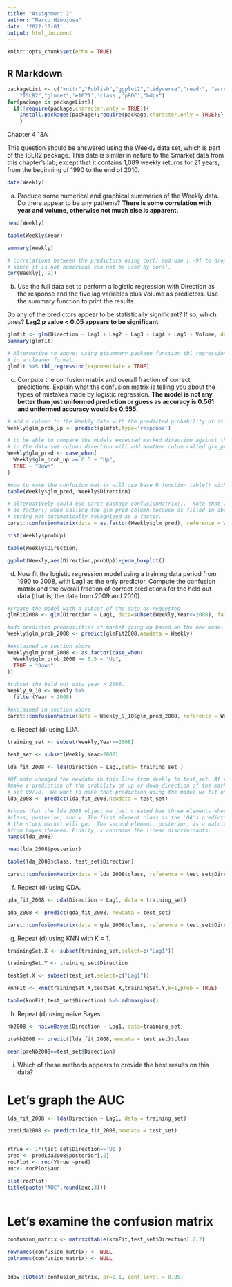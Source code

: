 ```yaml
---
title: "Assignment 2"
author: "Marco Hinojosa"
date: '2022-10-01'
output: html_document
---
```


```r
knitr::opts_chunk$set(echo = TRUE)
```

## R Markdown

```r

packageList <- c("knitr","Publish","ggplot2","tidyverse","readr", "survival","gtsummary","faraway","MASS","leaps","heatmap3",
    "ISLR2","glmnet",'e1071','class','pROC',"bdpv")
for(package in packageList){
  if(!require(package,character.only = TRUE)){
    install.packages(package);require(package,character.only = TRUE);}
    }

```
Chapter 4 
13A 

This question should be answered using the Weekly data set, which is part of the ISLR2 
package. This data is similar in nature to the Smarket data from this chapter’s lab, 
except that it contains 1,089 weekly returns for 21 years, from the beginning of 1990 to 
the end of 2010. 

```r
data(Weekly)
```


(a) Produce some numerical and graphical summaries of the Weekly data. Do there 
appear to be any patterns? 
**There is some correlation with year and volume, otherwise not much else is apparent.** 

```r
head(Weekly)

table(Weekly$Year)

summary(Weekly)

# correlations between the predictors using cor() and use [,-9] to drop the 9th column (direction) 
# since it is not numerical can not be used by cor(). 
cor(Weekly[,-9])


```


(b) Use the full data set to perform a logistic regression with Direction as the response and the five lag variables plus Volume as predictors. Use the summary function to print 
the results. 

Do any of the predictors appear to be statistically significant? If so, which 
ones? 
**Lag2 p value < 0.05 appears to be significant**

```r

glmfit <- glm(Direction ~ Lag1 + Lag2 + Lag3 + Lag4 + Lag5 + Volume, data=Weekly, family = 'binomial')
summary(glmfit) 

# Alternative to above: using gtsummary package function tbl_regression can display some of the summary() results
# in a cleaner format.
glmfit %>% tbl_regression(exponentiate = TRUE)

```


(c) Compute the confusion matrix and overall fraction of correct predictions. Explain what the confusion matrix is telling you about the types of mistakes made by logistic regression. 
**The model is not any better than just uniformed prediction or guess as accuracy is 0.561 and uniformed accuracy would be 0.555.** 

```r
# add a column to the Weekly data with the predicted probability of it stock market going up using the above made model "glmfit". Will call this colum glm_prob_up. The type="response" option tells R to output probabilities of the form P(Y = 1|X), as opposed to other information such as the logit.
Weekly$glm_prob_up <- predict(glmfit,type='response')

# to be able to compare the models expected marked direction against the observed marked direction
# in the data set column direction will add another colum called glm_pred and populate it with either up/down string based upon the probabilities just added above. Will use the case_when() to fill this in with "Up" when the probability is greater thanor equal to 0.5 and otherwise just fill in "Down"
Weekly$glm_pred <- case_when(
  Weekly$glm_prob_up >= 0.5 ~ "Up",
  TRUE ~ "Down"
)

#now to make the confusion matrix will use base R function table() with the two columns of interest our predicted direction in glm_pred and the observed or true direction in Direction. 
table(Weekly$glm_pred, Weekly$Direction)

# alternatively could use caret package confusionMatrix().  Note that I had to add in the
# as.factor() when calling the glm_pred column because as filled in above it was designated a 
# string not automatically recognized as a factor.  
caret::confusionMatrix(data = as.factor(Weekly$glm_pred), reference = Weekly$Direction)

hist(Weekly$probUp)

table(Weekly$Direction)

ggplot(Weekly,aes(Direction,probUp))+geom_boxplot()

```


 
(d) Now fit the logistic regression model using a training data period from 1990 to 2008, with Lag1 as the only predictor. Compute the confusion matrix and the overall fraction of  correct predictions for the held out data (that is, the data from 2009 and 2010). 

```r
#create the model with a subset of the data as requested
glmFit2008 <- glm(Direction ~ Lag1, data=subset(Weekly,Year<=2008), family = 'binomial')

#add predicted probabilities of market going up based on the new model above
Weekly$glm_prob_2008 <- predict(glmFit2008,newdata = Weekly)

#explained in section above
Weekly$glm_pred_2008 <- as.factor(case_when(
  Weekly$glm_prob_2008 >= 0.5 ~ "Up",
  TRUE ~ "Down"
))

#subset the held out data year > 2008. 
Weekly_9_10 <- Weekly %>% 
  filter(Year > 2008)

#explained in section above
caret::confusionMatrix(data = Weekly_9_10$glm_pred_2008, reference = Weekly_9_10$Direction)

```



(e) Repeat (d) using LDA. 

```r

training_set <- subset(Weekly,Year<=2008)

test_set <- subset(Weekly,Year>2008)

lda_fit_2008 <- lda(Direction ~ Lag1,data= training_set )

#Of note changed the newdata in this line from Weekly to test_set. At this point we want to 
#make a prediction of the probility of up or down direction of the market in the years in the test
# set 09/10.  We want to make that prediction using the model we fit on the training set. That #model is called lda_fit_2008. It would work just as well if we left newdata=Weekly as originally #written however this creeates predictions for the whole dataset including the training years which #we do not care about for the purpose of this question.  If we do it that way the length of the #test set and the length of the prediction class vector are different and will be a problem for our #table or confusionMatrix functions below. By setting newdata as test_set this is avoided.
lda_2008 <- predict(lda_fit_2008,newdata = test_set)

#shows that the lda_2008 object we just created has three elements whose names are 
#class, posterior, and x. The first element class is the LDA's prediction about the direction 
# the stock market will go.  The second element, posterior, is a matrix whose kth column contains #the posterior probability that the corresponding observation belongs to the kth class, computed 
#from bayes theorem. Finally, x contains the linear discriminants.
names(lda_2008)

head(lda_2008$posterior)

table(lda_2008$class, test_set$Direction)

caret::confusionMatrix(data = lda_2008$class, reference = test_set$Direction)

```



(f) Repeat (d) using QDA. 



```r
qda_fit_2008 <- qda(Direction ~ Lag1, data = training_set)

qda_2008 <- predict(qda_fit_2008, newdata = test_set)

caret::confusionMatrix(data = qda_2008$class, reference = test_set$Direction)
```

(g) Repeat (d) using KNN with K = 1. 

```r

trainingSet.X <- subset(training_set,select=c("Lag1"))

trainingSet.Y <- training_set$Direction

testSet.X <- subset(test_set,select=c("Lag1"))

knnFit <- knn(trainingSet.X,testSet.X,trainingSet.Y,k=1,prob = TRUE)

table(knnFit,test_set$Direction) %>% addmargins()

```



(h) Repeat (d) using naive Bayes. 


```r

nb2008 <- naiveBayes(Direction ~ Lag1, data=training_set)

preNb2008 <- predict(lda_fit_2008,newdata = test_set)$class

mean(preNb2008==test_set$Direction)

```



(i) Which of these methods appears to provide the best results on this data?


# Let's graph the AUC

```r


lda_fit_2008 <- lda(Direction ~ Lag1, data = training_set)

predLda2008 <- predict(lda_fit_2008,newdata = test_set)


Ytrue <- 1*(test_set$Direction=='Up')
pred <- predLda2008$posterior[,2]
rocPlot <- roc(Ytrue ~pred) 
auc<- rocPlot$auc

plot(rocPlot)
title(paste("AUC",round(auc,3)))



```

# Let's examine the confusion matrix

```r

confusion_matrix <- matrix(table(knnFit,test_set$Direction),2,2)

rownames(confusion_matrix) <- NULL
colnames(confusion_matrix) <- NULL


bdpv::BDtest(confusion_matrix, pr=0.1, conf.level = 0.95)
```
